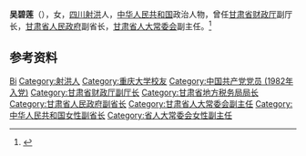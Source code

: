 '''吴碧莲'''（{{bd|1945年|2月|}}），女，[[四川|四川]][[射洪|射洪]]人，[[中华人民共和国|中华人民共和国]]政治人物，曾任[[甘肃省财政厅|甘肃省财政厅]]副厅长，[[甘肃省人民政府|甘肃省人民政府]]副省长，[[甘肃省人大常委会|甘肃省人大常委会]]副主任。<ref>{{Cite web|title=吴碧莲：甘肃省原副省长|url=http://alumni.cqu.edu.cn/info/1020/1068.htm|accessdate=2020-07-19|work=重庆大学校友网|archiveurl=https://web.archive.org/web/20200719055404/http://alumni.cqu.edu.cn/info/1020/1068.htm|archivedate=2020-07-19|dead-url=yes}}</ref>

== 参考资料 ==
{{reflist}}

{{中国人物小作品}}

{{Authority control}}
{{DEFAULTSORT:Wu吴}}
[[Category:吴姓|Bi]]
[[Category:射洪人|Category:射洪人]]
[[Category:重庆大学校友|Category:重庆大学校友]]
[[Category:中国共产党党员_(1982年入党)|Category:中国共产党党员 (1982年入党)]]
[[Category:甘肃省财政厅副厅长|Category:甘肃省财政厅副厅长]]
[[Category:甘肃省地方税务局局长|Category:甘肃省地方税务局局长]]
[[Category:甘肃省人民政府副省长|Category:甘肃省人民政府副省长]]
[[Category:甘肃省人大常委会副主任|Category:甘肃省人大常委会副主任]]
[[Category:中华人民共和国女性副省长|Category:中华人民共和国女性副省长]]
[[Category:省人大常委会女性副主任|Category:省人大常委会女性副主任]]